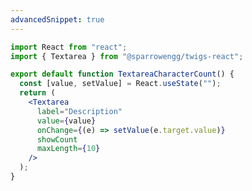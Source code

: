 ```yaml
---
advancedSnippet: true
---
```


```jsx
import React from "react";
import { Textarea } from "@sparrowengg/twigs-react";

export default function TextareaCharacterCount() {
  const [value, setValue] = React.useState("");
  return (
    <Textarea
      label="Description"
      value={value}
      onChange={(e) => setValue(e.target.value)}
      showCount
      maxLength={10}
    />
  );
}
```
